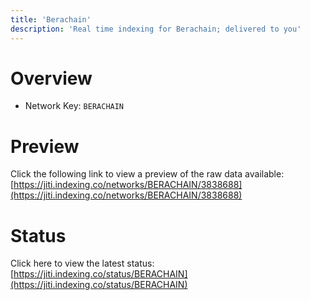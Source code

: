 ```yaml
---
title: 'Berachain'
description: 'Real time indexing for Berachain; delivered to you'
---
```


# Overview
- Network Key: `BERACHAIN`

# Preview
Click the following link to view a preview of the raw data available: [https://jiti.indexing.co/networks/BERACHAIN/3838688](https://jiti.indexing.co/networks/BERACHAIN/3838688)

# Status
Click here to view the latest status: [https://jiti.indexing.co/status/BERACHAIN](https://jiti.indexing.co/status/BERACHAIN)
